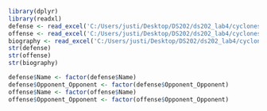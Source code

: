 ```R

library(dplyr)
library(readxl)
defense <- read_excel('C:/Users/justi/Desktop/DS202/ds202_lab4/cyclonesFootball2020.xlsx', sheet='Defensive')
offense <- read_excel('C:/Users/justi/Desktop/DS202/ds202_lab4/cyclonesFootball2020.xlsx', sheet='Offensive')
biography <- read_excel('C:/Users/justi/Desktop/DS202/ds202_lab4/cyclonesFootball2020.xlsx', sheet='Biography')
str(defense)
str(offense)
str(biography)

```

```R

defense$Name <- factor(defense$Name)
defense$Opponent_Opponent <- factor(defense$Opponent_Opponent)
offense$Name <- factor(offense$Name)
offense$Opponent_Opponent <- factor(offense$Opponent_Opponent)


```

```R



```
